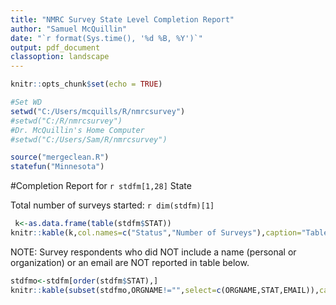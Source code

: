 ```yaml
---
title: "NMRC Survey State Level Completion Report"
author: "Samuel McQuillin"
date: "`r format(Sys.time(), '%d %B, %Y')`"
output: pdf_document
classoption: landscape
---
```


```r
knitr::opts_chunk$set(echo = TRUE)
```
```r
#Set WD 
setwd("C:/Users/mcquills/R/nmrcsurvey")
#setwd("C:/R/nmrcsurvey")
#Dr. McQuillin's Home Computer
#setwd("C:/Users/Sam/R/nmrcsurvey")

source("mergeclean.R")
statefun("Minnesota")
```
#Completion Report for `r stdfm[1,28]` State

Total number of surveys started: `r dim(stdfm)[1]` 


```r

 k<-as.data.frame(table(stdfm$STAT))
knitr::kable(k,col.names=c("Status","Number of Surveys"),caption="Table of Surveys completed and Still in Progress")
```

NOTE: Survey respondents who did NOT include a name (personal or organization) or an email are NOT reported in table below.
```r
stdfmo<-stdfm[order(stdfm$STAT),]
knitr::kable(subset(stdfmo,ORGNAME!="",select=c(ORGNAME,STAT,EMAIL)),caption="List of Organizations and Completion Status",row.names=FALSE,col.names=c("Organization Name","Completion Status", "Email"))
```
